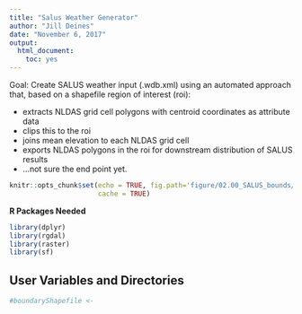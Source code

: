 ```yaml
---
title: "Salus Weather Generator"
author: "Jill Deines"
date: "November 6, 2017"
output: 
  html_document:
    toc: yes
---
```


Goal: Create SALUS weather input (.wdb.xml) using an automated approach that, based on a shapefile region of interest (roi): 

* extracts NLDAS grid cell polygons with centroid coordinates as attribute data
* clips this to the roi
* joins mean elevation to each NLDAS grid cell
* exports NLDAS polygons in the roi for downstream distribution of SALUS results
* ...not sure the end point yet.

```r
knitr::opts_chunk$set(echo = TRUE, fig.path='figure/02.00_SALUS_bounds/',
                      cache = TRUE)
```

**R Packages Needed**

```r
library(dplyr)
library(rgdal)
library(raster)
library(sf)
```

## User Variables and Directories

```r
#boundaryShapefile <- 
```

